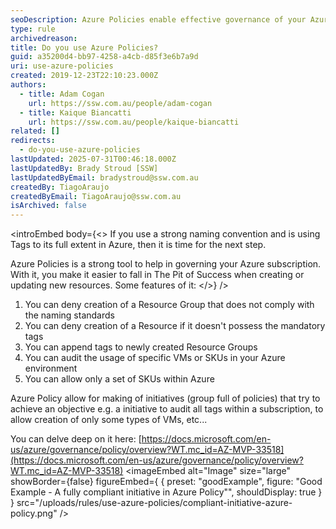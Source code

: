 ```yaml
---
seoDescription: Azure Policies enable effective governance of your Azure subscription by enforcing naming conventions, tagging requirements, and restricting resource creation.
type: rule
archivedreason:
title: Do you use Azure Policies?
guid: a35200d4-bb97-4258-a4cb-d85f3e6b7a9d
uri: use-azure-policies
created: 2019-12-23T22:10:23.000Z
authors:
  - title: Adam Cogan
    url: https://ssw.com.au/people/adam-cogan
  - title: Kaique Biancatti
    url: https://ssw.com.au/people/kaique-biancatti
related: []
redirects:
  - do-you-use-azure-policies
lastUpdated: 2025-07-31T00:46:18.000Z
lastUpdatedBy: Brady Stroud [SSW]
lastUpdatedByEmail: bradystroud@ssw.com.au
createdBy: TiagoAraujo
createdByEmail: TiagoAraujo@ssw.com.au
isArchived: false
---
```


<introEmbed
  body={<>
If you use a strong naming convention and is using Tags to its full extent in Azure, then it is time for the next step.

Azure Policies is a strong tool to help in governing your Azure subscription. With it, you make it easier to fall in The Pit of Success when creating or updating new resources. Some features of it:
  </>}
/>
1. You can deny creation of a Resource Group that does not comply with the naming standards
2. You can deny creation of a Resource if it doesn't possess the mandatory tags
3. You can append tags to newly created Resource Groups
4. You can audit the usage of specific VMs or SKUs in your Azure environment
5. You can allow only a set of SKUs within Azure

Azure Policy allow for making of initiatives (group full of policies) that try to achieve an objective e.g. a initiative to audit all tags within a subscription, to allow creation of only some types of VMs, etc...

You can delve deep on it here: [https://docs.microsoft.com/en-us/azure/governance/policy/overview?WT.mc_id=AZ-MVP-33518](https://docs.microsoft.com/en-us/azure/governance/policy/overview?WT.mc_id=AZ-MVP-33518)
<imageEmbed
  alt="Image"
  size="large"
  showBorder={false}
  figureEmbed={ {
    preset: "goodExample",
    figure: "Good Example - A fully compliant initiative in Azure Policy\"",
    shouldDisplay: true
  } }
  src="/uploads/rules/use-azure-policies/compliant-initiative-azure-policy.png"
/>
